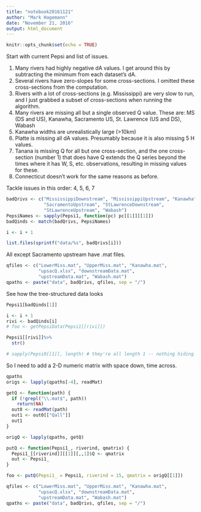 ```yaml
---
title: "notebook20161121"
author: "Mark Hagemann"
date: "November 21, 2016"
output: html_document
---
```


```r
knitr::opts_chunk$set(echo = TRUE)
```


Start with current Pepsi and list of issues.

1. Many rivers had highly negative dA values. I get around this by subtracting the minimum from each dataset's dA.
2. Several rivers have zero-slopes for some cross-sections. I omitted these cross-sections from the computation.
3. Rivers with a lot of cross-sections (e.g. Mississippi) are very slow to run, and I just grabbed a subset of cross-sections when running the algorithm.
4. Many rivers are missing all but a single observed Q value. These are: MS (DS and US), Kanawha, Sacramento US, St. Lawrence (US and DS), Wabash
5. Kanawha widths are unrealistically large (>10km)
6. Platte is missing all dA values. Presumably because it is also missing 5 H values.
7. Tanana is missing Q for all but one cross-section, and the one cross-section (number 1) that does have Q extends the Q series beyond the times where it has W, S, etc. observations, resulting in missing values for these.
8. Connecticut doesn't work for the same reasons as before.

Tackle issues in this order: 4, 5, 6, 7

```r
badQrivs <- c("MississippiDownstream", "MississippiUpstream", "Kanawha",
              "SacramentoUpstream", "StLawrenceDownstream", 
              "StLawrenceUpstream", "Wabash")
PepsiNames <- sapply(Pepsi1, function(pc) pc[[1]][[1]])
badQinds <- match(badQrivs, PepsiNames)
```

```r
i <- i + 1

list.files(sprintf("data/%s", badQrivs[i]))
```

All except Sacramento upstream have .mat files.

```r
qfiles <- c("LowerMiss.mat", "UpperMiss.mat", "Kanawha.mat", 
            "upsacQ.xlsx", "downstreamData.mat", 
            "upstreamData.mat", "Wabash.mat")
qpaths <- paste("data", badQrivs, qfiles, sep = "/")
```

See how the tree-structured data looks

```r
Pepsi1[badQinds[1]]
```


```r
i <- i + 1
rivi <- badQinds[i]
# foo <- getPepsiData(Pepsi1[[rivi]])

Pepsi1[[rivi]]%>% 
  str()

# sapply(Pepsi0[[1]], length) # they're all length 1 -- nothing hiding.
```

So I need to add a 2-D numeric matrix with space down, time across.

```r
qpaths
origs <- lapply(qpaths[-4], readMat)

getQ <- function(path) {
  if (!grepl("\\.mat$", path))
    return(NA)
  out0 <- readMat(path)
  out1 <- out0[["Qall"]]
  out1
}

origQ <- lapply(qpaths, getQ)

putQ <- function(Pepsi1_, riverind, qmatrix) {
  Pepsi1_[[riverind]][[1]][,,1]$Q <- qmatrix
  out <- Pepsi1_
}

foo <- putQ(Pepsi1_ = Pepsi1, riverind = 15, qmatrix = origQ[[1]])

```


```r
qfiles <- c("LowerMiss.mat", "UpperMiss.mat", "Kanawha.mat", 
            "upsacQ.xlsx", "downstreamData.mat", 
            "upstreamData.mat", "Wabash.mat")
qpaths <- paste("data", badQrivs, qfiles, sep = "/")


```


